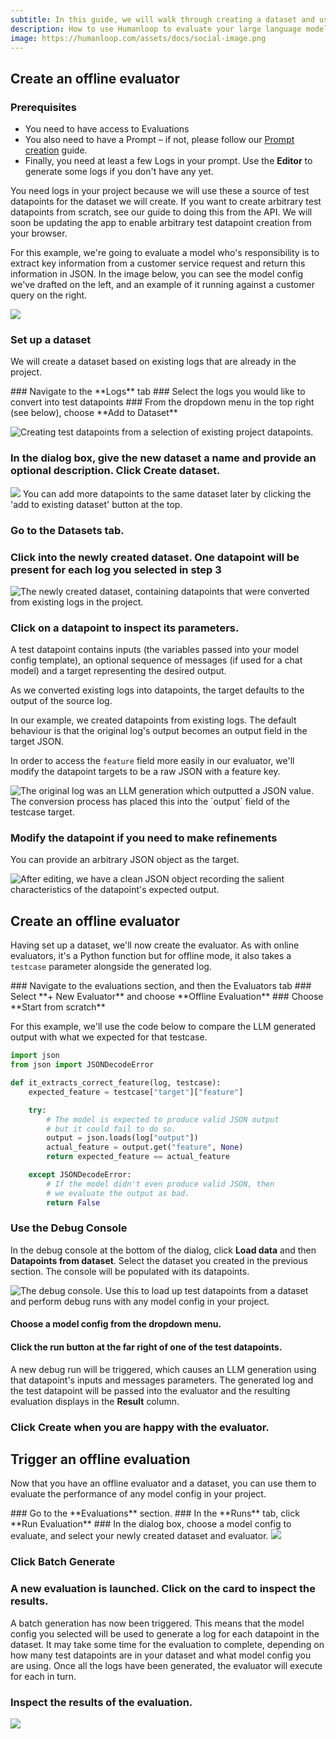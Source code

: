 ```yaml
---
subtitle: In this guide, we will walk through creating a dataset and using it to run an offline evaluation.
description: How to use Humanloop to evaluate your large language model use-case, using a dataset and an evaluator.
image: https://humanloop.com/assets/docs/social-image.png
---
```


<Markdown src="../../../snippets/paid-feature.mdx" />

## Create an offline evaluator

### Prerequisites

- You need to have access to Evaluations
- You also need to have a Prompt – if not, please follow our [Prompt creation](./create-prompt) guide.
- Finally, you need at least a few Logs in your prompt. Use the **Editor** to generate some logs if you don't have any yet.

<Info>
  You need logs in your project because we will use these a source of test
  datapoints for the dataset we will create. If you want to create arbitrary
  test datapoints from scratch, see our guide to doing this from the API. We
  will soon be updating the app to enable arbitrary test datapoint creation from
  your browser.
</Info>

For this example, we're going to evaluate a model who's responsibility is to extract key information from a customer service request and return this information in JSON. In the image below, you can see the model config we've drafted on the left, and an example of it running against a customer query on the right.

<img src="../../../assets/images/c5089ee-image.png" />

### Set up a dataset

We will create a dataset based on existing logs that are already in the project.

<Steps>
### Navigate to the **Logs** tab
### Select the logs you would like to convert into test datapoints
### From the dropdown menu in the top right (see below), choose **Add to Dataset**

<img
  src="../../../assets/images/e745699-image.png"
  alt="Creating test datapoints from a selection of existing project datapoints."
/>

### In the dialog box, give the new dataset a name and provide an optional description. Click **Create dataset**.

<img src="../../../assets/images/8e3461f-image.png" />

<Info>
  You can add more datapoints to the same dataset later by clicking the 'add to
  existing dataset' button at the top.
</Info>

### Go to the **Datasets** tab.

### Click into the newly created dataset. One datapoint will be present for each log you selected in step 3

<img
  src="../../../assets/images/861e590-image.png"
  alt="The newly created dataset, containing datapoints that were converted from existing logs in the project."
/>

### Click on a datapoint to inspect its parameters.

<Tip> 
A test datapoint contains inputs (the variables passed into your model config template), an optional sequence of messages (if used for a chat model) and a target representing the desired output.

As we converted existing logs into datapoints, the target defaults to the output of the source log.

</Tip>

In our example, we created datapoints from existing logs. The default behaviour is that the original log's output becomes an output field in the target JSON.

In order to access the `feature` field more easily in our evaluator, we'll modify the datapoint targets to be a raw JSON with a feature key.

<img
  src="../../../assets/images/4b6494f-image.png"
  alt="The original log was an LLM generation which outputted a JSON value. The conversion process has placed this into the `output` field of the testcase target."
/>

### Modify the datapoint if you need to make refinements

You can provide an arbitrary JSON object as the target.

<img
  src="../../../assets/images/963addc-image.png"
  alt="After editing, we have a clean JSON object recording the salient characteristics of the datapoint's expected output."
/>

</Steps>

## Create an offline evaluator

Having set up a dataset, we'll now create the evaluator. As with online evaluators, it's a Python function but for offline mode, it also takes a `testcase` parameter alongside the generated log.

<Steps>
### Navigate to the evaluations section, and then the Evaluators tab
### Select **+ New Evaluator** and choose **Offline Evaluation**
### Choose **Start from scratch**

For this example, we'll use the code below to compare the LLM generated output with what we expected for that testcase.

```python Python
import json
from json import JSONDecodeError

def it_extracts_correct_feature(log, testcase):
    expected_feature = testcase["target"]["feature"]

    try:
        # The model is expected to produce valid JSON output
        # but it could fail to do so.
        output = json.loads(log["output"])
        actual_feature = output.get("feature", None)
        return expected_feature == actual_feature

    except JSONDecodeError:
        # If the model didn't even produce valid JSON, then
        # we evaluate the output as bad.
        return False
```

### Use the Debug Console

In the debug console at the bottom of the dialog, click **Load data** and then **Datapoints from dataset**. Select the dataset you created in the previous section. The console will be populated with its datapoints.

<img
  src="../../../assets/images/e3dd068-image.png"
  alt="The debug console. Use this to load up test datapoints from a dataset and perform debug runs with any model config in your project."
/>

#### Choose a model config from the dropdown menu.

#### Click the run button at the far right of one of the test datapoints.

A new debug run will be triggered, which causes an LLM generation using that datapoint's inputs and messages parameters. The generated log and the test datapoint will be passed into the evaluator and the resulting evaluation displays in the **Result** column.

### Click **Create** when you are happy with the evaluator.

</Steps>

## Trigger an offline evaluation

Now that you have an offline evaluator and a dataset, you can use them to evaluate the performance of any model config in your project.

<Steps>
### Go to the **Evaluations** section.
### In the **Runs** tab, click **Run Evaluation**
### In the dialog box, choose a model config to evaluate, and select your newly created dataset and evaluator.

<img src="../../../assets/images/d08b4d8-image.png" />

### Click **Batch Generate**

### A new evaluation is launched. Click on the card to inspect the results.

A batch generation has now been triggered. This means that the model config you selected will be used to generate a log for each datapoint in the dataset. It may take some time for the evaluation to complete, depending on how many test datapoints are in your dataset and what model config you are using. Once all the logs have been generated, the evaluator will execute for each in turn.

### Inspect the results of the evaluation.

<img src="../../../assets/images/5d29d19-image.png" />

</Steps>
